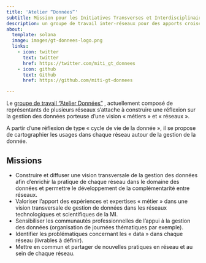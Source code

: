 ```yaml
---
title: 'Atelier “Données”'
subtitle: Mission pour les Initiatives Transverses et Interdisciplinaires du CNRS
description: un groupe de travail inter-réseaux pour des apports croisés des métiers sur la gestion des données de la recherche
about:
  template: solana
  image: images/gt-donnees-logo.png
  links:
    - icon: twitter
      text: twitter
      href: https://twitter.com/miti_gt_donnees
    - icon: github
      text: Github
      href: https://github.com/miti-gt-donnees

---
```


Le [groupe de travail "Atelier Données"](https://www.cnrs.fr/mi/spip.php?article1313) , actuellement
composé de représentants de plusieurs réseaux  s’attache à construire
une réflexion sur la gestion des données porteuse d’une vision «
métiers » et « réseaux ».

A partir d’une réflexion de type « cycle de vie de la donnée », il
se propose de cartographier les usages dans chaque réseau autour
de la gestion de la donnée.


## Missions 

- Construire et diffuser une vision transversale de la gestion des données afin d’enrichir la pratique de chaque réseau dans le domaine des données et permettre le développement de la complémentarité entre réseaux.
- Valoriser l’apport des expériences et expertises « métier » dans une vision transversale de gestion de données dans les réseaux technologiques et scientifiques de la MI.
- Sensibiliser les communautés professionnelles de l’appui à la gestion des données (organisation de journées thématiques par exemple).
- Identifier les problématiques concernant les « data » dans chaque réseau (livrables à définir).
- Mettre en commun et partager de nouvelles pratiques en réseau et au sein de chaque réseau.

